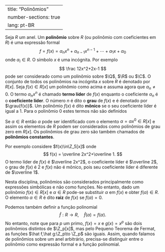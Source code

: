 
---
title: "Polinômios"
number-sections: true
lang: pt-BR
---


:::{#def-}
Seja $R$ um anel. Um **polinômio** sobre $R$ (ou polinômio com coeficientes em $R$) é uma expressão formal
$$
f=f(x)=\alpha_n x^n+\alpha_{n-1}x^{n-1}+\cdots+\alpha_1 x+\alpha_0
$$
onde $\alpha_i\in R$. O símbolo $x$ é uma incógnita. Por exemplo
$$
\frac 12x^2+2x-1
$$
pode ser considerado como um polinômio sobre $\Q$, $\R$ ou $\C$. O conjunto de todos os polinômios na incógnita $x$ sobre $R$ é denotado por $R[x]$. Seja $f(x)\in R[x]$ um polinômio como acima e assuma agora que $\alpha_n\neq 0$. O termo $\alpha_nx^n$ é chamado **termo líder** de $f(x)$ enquanto o coeficiente $\alpha_n$ é o **coeficiente líder**. O número $n$ é dito o **grau** de $f(x)$ e é denotado por $\grau{f(x)}$. Um polinômio $f(x)$ é dito **mônico** se o seu coeficiente líder é igual a $1$. Para o polinômio $0$ estes termos não são definidos
:::

Se $\alpha\in R$ então $\alpha$ pode ser identificado com o elemento $\alpha=\alpha x^0\in R[x]$ e assim os elementos de $R$ podem ser considerados como polinômios de grau zero em $R[x]$. Os polinômios de grau zero são também chamados de **polinômios constantes**.

Por exemplo considere $f(x)\in\Z_5[x]$ onde
$$
f(x) = \overline 2x^2+\overline 1.
$$
O termo líder de $f(x)$ é $\overline 2x^2$, o coeficiente líder é $\overline 2$, o grau de $f(x)$ é $2$ e $f(x)$ não é mônico, pois  seu coeficiente líder é diferente de $\overline 1$.

Nesta disciplina, polinômios são considerados principalmente como expressões simbólicas e não como funções. No entanto, dado um polinômio $f(x)\in R[x]$  e $\alpha\in R$ pode-se substituir $\alpha$ em $f(x)$ e obter $f(\alpha)\in R$. O elemento $\alpha\in R$ é dito **raiz** de $f(x)$ se $f(\alpha)=0$.

Podemos também definir a função polinomial
$$
\hat f:R\to R,\quad \hat f(\alpha)= f(\alpha).
$$
No entanto, note que para $p$ um primo, $f(x)=x$ e $g(x)=x^p$ são dois polinômios distintos de $\Z_p[x]$, mas pelo Pequeno Teorema de Fermat, as funções $\hat f,\hat g:\Z_p\to \Z_p$ são iguais. Assim, quando falamos de polinômios sobre um anel arbitrário, precisa-se distinguir entre o polinômio como expressão formal e a função polinomial.



